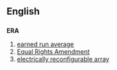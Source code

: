 ==English==
==={{initialism}}===
'''ERA'''

#[[earned run average]]
#[[w:Equal Rights Amendment|Equal Rights Amendment]]
#[[electrically reconfigurable array]]